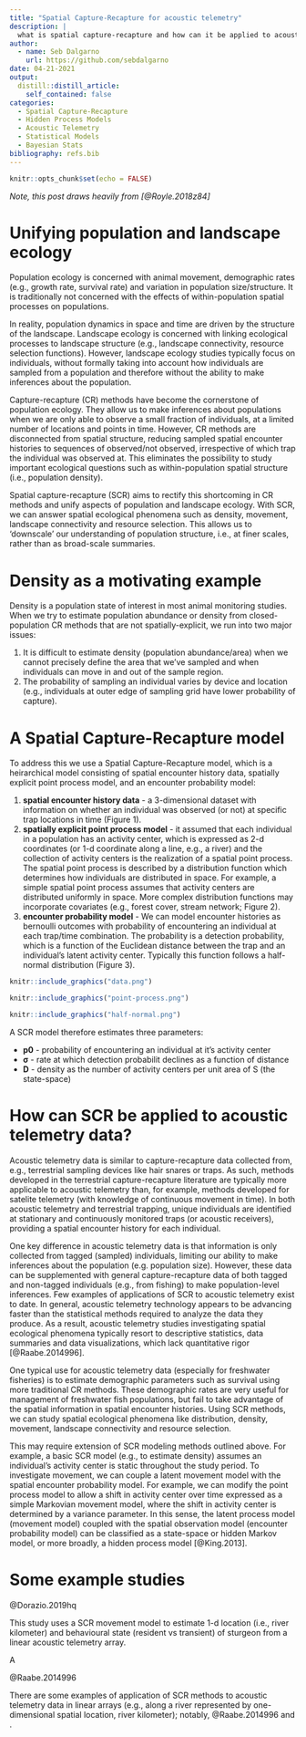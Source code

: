 ```yaml
---
title: "Spatial Capture-Recapture for acoustic telemetry"
description: |
  what is spatial capture-recapture and how can it be applied to acoustic telemetry data (especially from linear arrays)?
author:
  - name: Seb Dalgarno
    url: https://github.com/sebdalgarno
date: 04-21-2021
output:
  distill::distill_article:
    self_contained: false
categories:
  - Spatial Capture-Recapture
  - Hidden Process Models
  - Acoustic Telemetry
  - Statistical Models
  - Bayesian Stats
bibliography: refs.bib
---
```



```r
knitr::opts_chunk$set(echo = FALSE)
```

*Note, this post draws heavily from [@Royle.2018z84]*

# Unifying population and landscape ecology
Population ecology is concerned with animal movement, demographic rates (e.g., growth rate, survival rate) and variation in population size/structure. It is traditionally not concerned with the effects of within-population spatial processes on populations. 

In reality, population dynamics in space and time are driven by the structure of the landscape. Landscape ecology is concerned with linking ecological processes to landscape structure (e.g., landscape connectivity, resource selection functions). However, landscape ecology studies typically focus on individuals, without formally taking into account how individuals are sampled from a population and therefore without the ability to make inferences about the population. 

Capture-recapture (CR) methods have become the cornerstone of population ecology. They allow us to make inferences about populations when we are only able to observe a small fraction of individuals, at a limited number of locations and points in time. However, CR methods are disconnected from spatial structure, reducing sampled spatial encounter histories to sequences of observed/not observed, irrespective of which trap the individual was observed at. This eliminates the possibility to study important ecological questions such as within-population spatial structure (i.e., population density).

Spatial capture-recapture (SCR) aims to rectify this shortcoming in CR methods and unify aspects of population and landscape ecology. With SCR, we can answer spatial ecological phenomena such as density, movement, landscape connectivity and resource selection. This allows us to 'downscale' our understanding of population structure, i.e., at finer scales, rather than as broad-scale summaries. 

# Density as a motivating example
Density is a population state of interest in most animal monitoring studies. When we try to estimate population abundance or density from closed-population CR methods that are not spatially-explicit, we run into two major issues:  

1. It is difficult to estimate density (population abundance/area) when we cannot precisely define the area that we've sampled and when individuals can move in and out of the sample region.    
1. The probability of sampling an individual varies by device and location (e.g., individuals at outer edge of sampling grid have lower probability of capture).  

# A Spatial Capture-Recapture model
To address this we use a Spatial Capture-Recapture model, which is a heirarchical model consisting of spatial encounter history data, spatially explicit point process model, and an encounter probability model:  

1. **spatial encounter history data** - a 3-dimensional dataset with information on whether an individual was observed (or not) at specific trap locations in time (Figure 1).   
1. **spatially explicit point process model** - it assumed that each individual in a population has an activity center, which is expressed as 2-d coordinates (or 1-d coordinate along a line, e.g., a river) and the collection of activity centers is the realization of a spatial point process. The spatial point process is described by a distribution function which determines how individuals are distributed in space. For example, a simple spatial point process assumes that activity centers are distributed uniformly in space. More complex distribution functions may incorporate covariates (e.g., forest cover, stream network; Figure 2).  
1. **encounter probability model** - We can model encounter histories as bernoulli outcomes with probability of encountering an individual at each trap/time combination. The probability is a detection probability, which is a function of the Euclidean distance between the trap and an individual's latent activity center. Typically this function follows a half-normal distribution (Figure 3).  

```r
knitr::include_graphics("data.png")
```
```r
knitr::include_graphics("point-process.png")
```

```r
knitr::include_graphics("half-normal.png")
```

A SCR model therefore estimates three parameters:  

- **p0** - probability of encountering an individual at it's activity center  
- **σ** - rate at which detection probabilit declines as a function of distance  
- **D** - density as the number of activity centers per unit area of S (the state-space)  

# How can SCR be applied to acoustic telemetry data?

Acoustic telemetry data is similar to capture-recapture data collected from, e.g., terrestrial sampling devices like hair snares or traps. As such, methods developed in the terrestrial capture-recapture literature are typically more applicable to acoustic telemetry than, for example, methods developed for satelite telemetry (with knowledge of continuous movement in time).  In both acoustic telemetry and terrestrial trapping, unique individuals are identified at stationary and continuously monitored traps (or acoustic receivers), providing a spatial encounter history for each individual.

One key difference in acoustic telemetry data is that information is only collected from tagged (sampled) individuals, limiting our ability to make inferences about the population (e.g. population size). However, these data can be supplemented with general capture-recapture data of both tagged and non-tagged individuals (e.g., from fishing) to make population-level inferences. 
Few examples of applications of SCR to acoustic telemetry exist to date. In general, acoustic telemetry technology appears to be advancing faster than the statistical methods required to analyze the data they produce. As a result, acoustic telemetry studies investigating spatial ecological phenomena typically resort to descriptive statistics, data summaries and data visualizations, which lack quantitative rigor [@Raabe.2014996]. 

One typical use for acoustic telemetry data (especially for freshwater fisheries) is to estimate demographic parameters such as survival using more traditional CR methods. These demographic rates are very useful for management of freshwater fish populations, but fail to take advantage of the spatial information in spatial encounter histories. Using SCR methods, we can study spatial ecological phenomena like distribution, density, movement, landscape connectivity and resource selection. 

This may require extension of SCR modeling methods outlined above. For example, a basic SCR model (e.g., to estimate density) assumes an individual's activity center is static throughout the study period. To investigate movement, we can couple a latent movement model with the spatial encounter probability model. For example, we can modify the point process model to allow a shift in activity center over time expressed as a simple Markovian movement model, where the shift in activity center is determined by a variance parameter. In this sense, the latent process model (movement model) coupled with the spatial observation model (encounter probability model) can be classified as a state-space or hidden Markov model, or more broadly, a hidden process model [@King.2013].

# Some example studies
@Dorazio.2019hq

This study uses a SCR movement model to estimate 1-d location (i.e., river kilometer) and behavioural state (resident vs transient) of sturgeon from a linear acoustic telemetry array. 

A



@Raabe.2014996



There are some examples of application of SCR methods to acoustic telemetry data in linear arrays (e.g., along a river represented by one-dimensional spatial location, river kilometer); notably, @Raabe.2014996 and .






